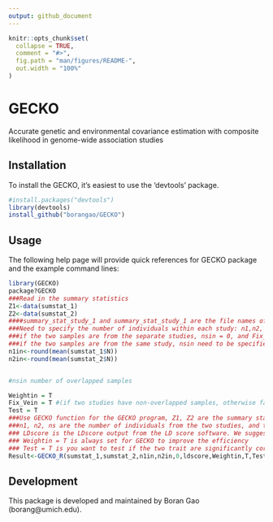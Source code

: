 ```yaml
---
output: github_document
---
```


<!-- README.md is generated from README.Rmd. Please edit that file -->

```r
knitr::opts_chunk$set(
  collapse = TRUE,
  comment = "#>",
  fig.path = "man/figures/README-",
  out.width = "100%"
)
```
# GECKO

Accurate genetic and environmental covariance estimation with composite likelihood in genome-wide association studies

## Installation
To install the GECKO, it's easiest to use the 'devtools' package.

``` r
#install.packages("devtools")
library(devtools)
install_github("borangao/GECKO")
```

## Usage

The following help page will provide quick references for GECKO package and the example command lines:
```r 
library(GECKO)
package?GECKO
###Read in the summary statistics
Z1<-data(sumstat_1)
Z2<-data(sumstat_2)
####summary_stat_study_1 and summary_stat_study_1 are the file names of the summary statistics with column name chr, bp, SNP, A1, A2, N, Z, P representing chromosome, base pair position, SNP iD, major allele, minor allele, number of individuals in the study, Z score, P value
###Need to specify the number of individuals within each study: n1,n2, and number of the overlapping individuals in the two studies:ns
###if the two samples are from the separate studies, nsin = 0, and Fix_Vein = 1
###if the two samples are from the same study, nsin need to be specified
n1in<-round(mean(sumstat_1$N))
n2in<-round(mean(sumstat_2$N))


#nsin number of overlapped samples

Weightin = T
Fix_Vein = T #(if two studies have non-overlapped samples, otherwise false)
Test = T
###Use GECKO function for the GECKO program, Z1, Z2 are the summary statistic files 
###n1, n2, ns are the number of individuals from the two studies, and the number of overlapped individuals
### LDscore is the LDscore output from the LD score software. We suggest to use 1000 genome reference panel for the LD score calculation
### Weightin = T is always set for GECKO to improve the efficiency
### Test = T is you want to test if the two trait are significantly correlated, otherwise you could specify it to be false
Result<-GECKO_R(sumstat_1,sumstat_2,n1in,n2in,0,ldscore,Weightin,T,Test)

```

## Development

This package is developed and maintained by Boran Gao (borang@umich.edu).




